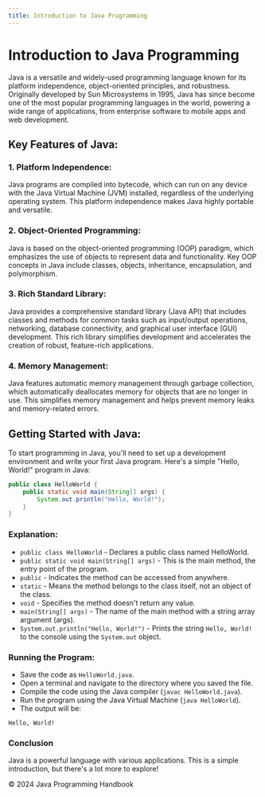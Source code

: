 ```yaml
---
title: Introduction to Java Programming
---
```


# Introduction to Java Programming

Java is a versatile and widely-used programming language known for its platform independence, object-oriented principles, and robustness. Originally developed by Sun Microsystems in 1995, Java has since become one of the most popular programming languages in the world, powering a wide range of applications, from enterprise software to mobile apps and web development.

## Key Features of Java:

### 1. Platform Independence:

Java programs are compiled into bytecode, which can run on any device with the Java Virtual Machine (JVM) installed, regardless of the underlying operating system. This platform independence makes Java highly portable and versatile.

### 2. Object-Oriented Programming:

Java is based on the object-oriented programming (OOP) paradigm, which emphasizes the use of objects to represent data and functionality. Key OOP concepts in Java include classes, objects, inheritance, encapsulation, and polymorphism.

### 3. Rich Standard Library:

Java provides a comprehensive standard library (Java API) that includes classes and methods for common tasks such as input/output operations, networking, database connectivity, and graphical user interface (GUI) development. This rich library simplifies development and accelerates the creation of robust, feature-rich applications.

### 4. Memory Management:

Java features automatic memory management through garbage collection, which automatically deallocates memory for objects that are no longer in use. This simplifies memory management and helps prevent memory leaks and memory-related errors.

## Getting Started with Java:

To start programming in Java, you'll need to set up a development environment and write your first Java program. Here's a simple "Hello, World!" program in Java:

```java
public class HelloWorld {
    public static void main(String[] args) {
        System.out.println("Hello, World!");
    }
}
```
### Explanation:

- `public class HelloWorld` - Declares a public class named HelloWorld.
- `public static void main(String[] args)` - This is the main method, the entry point of the program.
- `public` - Indicates the method can be accessed from anywhere.
- `static` - Means the method belongs to the class itself, not an object of the class.
- `void` - Specifies the method doesn't return any value.
- `main(String[] args)` - The name of the main method with a string array argument (args).
- `System.out.println("Hello, World!")` - Prints the string `Hello, World!` to the console using the `System.out` object.

### Running the Program:

- Save the code as `HelloWorld.java`.
- Open a terminal and navigate to the directory where you saved the file.
- Compile the code using the Java compiler (`javac HelloWorld.java`).
- Run the program using the Java Virtual Machine (`java HelloWorld`).
- The output will be:

`Hello, World!`

### Conclusion

Java is a powerful language with various applications. This is a simple introduction, but there's a lot more to explore!


<footer>
    &copy; 2024 Java Programming Handbook
</footer>